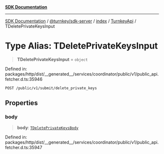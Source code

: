 [**SDK Documentation**](../../../../../../README.mdx)

***

[SDK Documentation](../../../../../../packages.mdx) / [@turnkey/sdk-server](../../../../README.mdx) / [index](../../../README.mdx) / [TurnkeyApi](../README.mdx) / TDeletePrivateKeysInput

# Type Alias: TDeletePrivateKeysInput

> **TDeletePrivateKeysInput** = `object`

Defined in: packages/http/dist/\_\_generated\_\_/services/coordinator/public/v1/public\_api.fetcher.d.ts:35946

`POST /public/v1/submit/delete_private_keys`

## Properties

### body

> **body**: [`TDeletePrivateKeysBody`](TDeletePrivateKeysBody.mdx)

Defined in: packages/http/dist/\_\_generated\_\_/services/coordinator/public/v1/public\_api.fetcher.d.ts:35947
